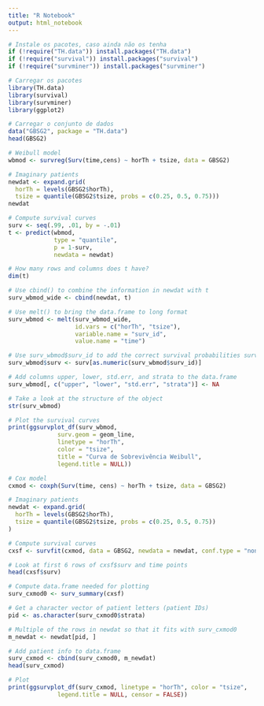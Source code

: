 ```yaml
---
title: "R Notebook"
output: html_notebook
---
```


```r
# Instale os pacotes, caso ainda não os tenha
if (!require("TH.data")) install.packages("TH.data")
if (!require("survival")) install.packages("survival")
if (!require("survminer")) install.packages("survminer")

# Carregar os pacotes
library(TH.data)
library(survival)
library(survminer)
library(ggplot2)

# Carregar o conjunto de dados
data("GBSG2", package = "TH.data")
head(GBSG2)
```
```r
# Weibull model
wbmod <- survreg(Surv(time,cens) ~ horTh + tsize, data = GBSG2)

# Imaginary patients
newdat <- expand.grid(
  horTh = levels(GBSG2$horTh),
  tsize = quantile(GBSG2$tsize, probs = c(0.25, 0.5, 0.75)))
newdat

# Compute survival curves
surv <- seq(.99, .01, by = -.01)
t <- predict(wbmod,
             type = "quantile",
             p = 1-surv,
             newdata = newdat)

# How many rows and columns does t have?
dim(t)

# Use cbind() to combine the information in newdat with t
surv_wbmod_wide <- cbind(newdat, t)

# Use melt() to bring the data.frame to long format
surv_wbmod <- melt(surv_wbmod_wide,
                   id.vars = c("horTh", "tsize"),
                   variable.name = "surv_id",
                   value.name = "time")

# Use surv_wbmod$surv_id to add the correct survival probabilities surv
surv_wbmod$surv <- surv[as.numeric(surv_wbmod$surv_id)]

# Add columns upper, lower, std.err, and strata to the data.frame
surv_wbmod[, c("upper", "lower", "std.err", "strata")] <- NA

# Take a look at the structure of the object
str(surv_wbmod)

# Plot the survival curves
print(ggsurvplot_df(surv_wbmod,
              surv.geom = geom_line,
              linetype = "horTh",
              color = "tsize",
              title = "Curva de Sobrevivência Weibull",
              legend.title = NULL))
```

```r
# Cox model
cxmod <- coxph(Surv(time, cens) ~ horTh + tsize, data = GBSG2)

# Imaginary patients
newdat <- expand.grid(
  horTh = levels(GBSG2$horTh),
  tsize = quantile(GBSG2$tsize, probs = c(0.25, 0.5, 0.75))
)

# Compute survival curves
cxsf <- survfit(cxmod, data = GBSG2, newdata = newdat, conf.type = "none")

# Look at first 6 rows of cxsf$surv and time points
head(cxsf$surv)

# Compute data.frame needed for plotting
surv_cxmod0 <- surv_summary(cxsf)

# Get a character vector of patient letters (patient IDs)
pid <- as.character(surv_cxmod0$strata)

# Multiple of the rows in newdat so that it fits with surv_cxmod0
m_newdat <- newdat[pid, ]

# Add patient info to data.frame
surv_cxmod <- cbind(surv_cxmod0, m_newdat)
head(surv_cxmod)

# Plot
print(ggsurvplot_df(surv_cxmod, linetype = "horTh", color = "tsize",
              legend.title = NULL, censor = FALSE))
```
